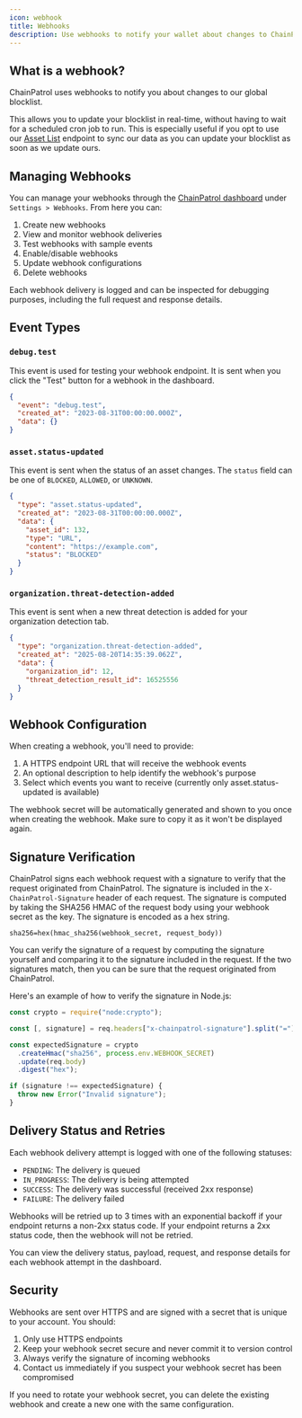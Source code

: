```yaml
---
icon: webhook
title: Webhooks
description: Use webhooks to notify your wallet about changes to ChainPatrol's global blocklist
---
```


## What is a webhook?

ChainPatrol uses webhooks to notify you about changes to our global blocklist.

This allows you to update your blocklist in real-time, without having to wait for a scheduled cron job to run.
This is especially useful if you opt to use our [Asset List](/external-api/asset-list) endpoint to sync our data as you can update your blocklist as soon as we update ours.

## Managing Webhooks

You can manage your webhooks through the [ChainPatrol dashboard](https://app.chainpatrol.io/admin) under `Settings > Webhooks`. From here you can:

1. Create new webhooks
2. View and monitor webhook deliveries
3. Test webhooks with sample events
4. Enable/disable webhooks
5. Update webhook configurations
6. Delete webhooks

Each webhook delivery is logged and can be inspected for debugging purposes, including the full request and response details.

## Event Types

### `debug.test`

This event is used for testing your webhook endpoint. It is sent when you click the "Test" button for a webhook in the dashboard.

```json
{
  "event": "debug.test",
  "created_at": "2023-08-31T00:00:00.000Z",
  "data": {}
}
```

### `asset.status-updated`

This event is sent when the status of an asset changes. The `status` field can be one of `BLOCKED`, `ALLOWED`, or `UNKNOWN`.

```json
{
  "type": "asset.status-updated",
  "created_at": "2023-08-31T00:00:00.000Z",
  "data": {
    "asset_id": 132,
    "type": "URL",
    "content": "https://example.com",
    "status": "BLOCKED"
  }
}
```

### `organization.threat-detection-added`

This event is sent when a new threat detection is added for your organization detection tab.

```json
{
  "type": "organization.threat-detection-added",
  "created_at": "2025-08-20T14:35:39.062Z",
  "data": {
    "organization_id": 12,
    "threat_detection_result_id": 16525556
  }
}
```

## Webhook Configuration

When creating a webhook, you'll need to provide:

1. A HTTPS endpoint URL that will receive the webhook events
2. An optional description to help identify the webhook's purpose
3. Select which events you want to receive (currently only asset.status-updated is available)

The webhook secret will be automatically generated and shown to you once when creating the webhook. Make sure to copy it as it won't be displayed again.

## Signature Verification

ChainPatrol signs each webhook request with a signature to verify that the request originated from ChainPatrol. The signature is included in the `X-ChainPatrol-Signature` header of each request. The signature is computed by taking the SHA256 HMAC of the request body using your webhook secret as the key. The signature is encoded as a hex string.

```
sha256=hex(hmac_sha256(webhook_secret, request_body))
```

You can verify the signature of a request by computing the signature yourself and comparing it to the signature included in the request. If the two signatures match, then you can be sure that the request originated from ChainPatrol.

Here's an example of how to verify the signature in Node.js:

```js
const crypto = require("node:crypto");

const [, signature] = req.headers["x-chainpatrol-signature"].split("=");

const expectedSignature = crypto
  .createHmac("sha256", process.env.WEBHOOK_SECRET)
  .update(req.body)
  .digest("hex");

if (signature !== expectedSignature) {
  throw new Error("Invalid signature");
}
```

## Delivery Status and Retries

Each webhook delivery attempt is logged with one of the following statuses:

- `PENDING`: The delivery is queued
- `IN_PROGRESS`: The delivery is being attempted
- `SUCCESS`: The delivery was successful (received 2xx response)
- `FAILURE`: The delivery failed

Webhooks will be retried up to 3 times with an exponential backoff if your endpoint returns a non-2xx status code. If your endpoint returns a 2xx status code, then the webhook will not be retried.

You can view the delivery status, payload, request, and response details for each webhook attempt in the dashboard.

## Security

Webhooks are sent over HTTPS and are signed with a secret that is unique to your account. You should:

1. Only use HTTPS endpoints
2. Keep your webhook secret secure and never commit it to version control
3. Always verify the signature of incoming webhooks
4. Contact us immediately if you suspect your webhook secret has been compromised

If you need to rotate your webhook secret, you can delete the existing webhook and create a new one with the same configuration.
